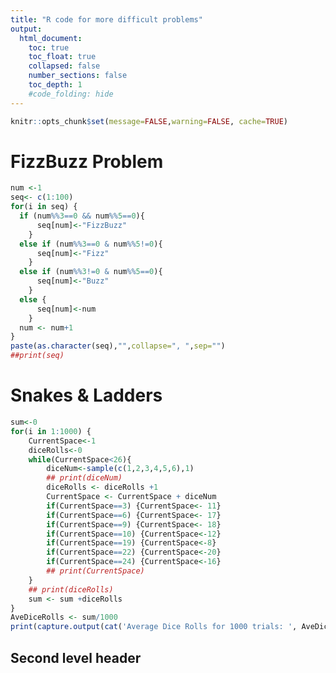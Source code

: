```yaml
---
title: "R code for more difficult problems"
output:
  html_document:
    toc: true
    toc_float: true
    collapsed: false
    number_sections: false
    toc_depth: 1
    #code_folding: hide
---
```


```r
knitr::opts_chunk$set(message=FALSE,warning=FALSE, cache=TRUE)
```


# FizzBuzz Problem


```r
num <-1
seq<- c(1:100)
for(i in seq) {
  if (num%%3==0 && num%%5==0){
      seq[num]<-"FizzBuzz"
    }
  else if (num%%3==0 & num%%5!=0){
      seq[num]<-"Fizz"
    }
  else if (num%%3!=0 & num%%5==0){
      seq[num]<-"Buzz"
    }
  else {
      seq[num]<-num
    }
  num <- num+1
}
paste(as.character(seq),"",collapse=", ",sep="")
##print(seq)
```

# Snakes & Ladders


```r
sum<-0
for(i in 1:1000) {
    CurrentSpace<-1
    diceRolls<-0
    while(CurrentSpace<26){
        diceNum<-sample(c(1,2,3,4,5,6),1)
        ## print(diceNum) 
        diceRolls <- diceRolls +1
        CurrentSpace <- CurrentSpace + diceNum
        if(CurrentSpace==3) {CurrentSpace<- 11}
        if(CurrentSpace==6) {CurrentSpace<- 17}
        if(CurrentSpace==9) {CurrentSpace<- 18}
        if(CurrentSpace==10) {CurrentSpace<-12}
        if(CurrentSpace==19) {CurrentSpace<-8}
        if(CurrentSpace==22) {CurrentSpace<-20}
        if(CurrentSpace==24) {CurrentSpace<-16}
        ## print(CurrentSpace)
    }
    ## print(diceRolls)
    sum <- sum +diceRolls
}
AveDiceRolls <- sum/1000
print(capture.output(cat('Average Dice Rolls for 1000 trials: ', AveDiceRolls)))
```

## Second level header


